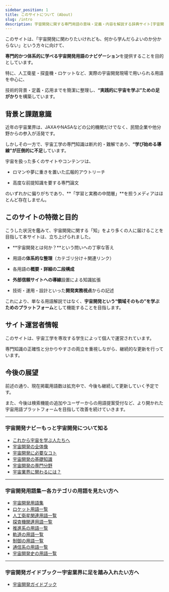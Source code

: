 ```yaml
---
sidebar_position: 1
title: このサイトについて (About)
slug: /intro
description: 宇宙開発に関する専門用語の意味・定義・内容を解説する辞典サイト[宇宙開発用語集]の説明ページです。
---
```



<Head>
  <script type="application/ld+json">
    {`{
      "@context": "https://schema.org",
      "@type": "DefinedTerm",
      "name": "このサイトについて (About)",
      "inDefinedTermSet": "https://www.space-portal.org",
      "termCode": "intro",
      "description": "宇宙開発に関する専門用語の意味・定義・内容を解説する辞典サイト[宇宙開発用語集]の説明ページです。",
      "url": "https://www.space-portal.org/docs/intro"
    }`}
  </script>
</Head>

このサイトは、「宇宙開発に関わりたいけれども、何から学んだらよいのか分からない」という方々に向けて、  

**専門的かつ体系的に学べる宇宙開発用語のナビゲーション**を提供することを目的としています。  

特に、人工衛星・探査機・ロケットなど、実際の宇宙開発現場で用いられる用語を中心に、  

技術的背景・定義・応用までを簡潔に整理し、**“実践的に宇宙を学ぶ”ための足がかり**を構築しています。  


## 背景と課題意識

近年の宇宙業界は、JAXAやNASAなどの公的機関だけでなく、民間企業や他分野からの参入が活発です。  

しかしその一方で、宇宙工学の専門知識は断片的・難解であり、**“学び始める導線”が圧倒的に不足**しています。  


宇宙を扱った多くのサイトやコンテンツは、  

- ロマンや夢に重きを置いた広報的アウトリーチ  

- 高度な前提知識を要する専門論文  

のいずれかに偏りがちであり、**「学習と実務の中間層」**を担うメディアはほとんど存在しません。  


## このサイトの特徴と目的

こうした状況を鑑みて、宇宙開発に関する「知」をより多くの人に届けることを目指して本サイトは、立ち上げられました。  

- **宇宙開発とは何か？**という問いへの丁寧な答え  

- 用語の**体系的な整理**（カテゴリ分け＋関連リンク）  

- 各用語の**概要・詳細の二段構成**  

- **外部信頼サイトへの導線**設置による知識拡張  

- 技術・運用・設計といった**開発実務視点**からの記述  

これにより、単なる用語解説ではなく、**宇宙開発という“領域そのもの”を学ぶためのプラットフォーム**として機能することを目指します。  


## サイト運営者情報

このサイトは、宇宙工学を専攻する学生によって個人で運営されています。  

専門知識の正確性と分かりやすさの両立を重視しながら、継続的な更新を行っています。  


## 今後の展望

前述の通り、現在掲載用語数は拡充中で、今後も継続して更新していく予定です。  

また、今後は検索機能の追加やユーザーからの用語提案受付など、より開かれた宇宙用語プラットフォームを目指して改善を続けていきます。  


---

### 宇宙開発ナビーもっと宇宙開発について知る
- [これから宇宙を学ぶ人たちへ](/docs/navi/intro-to-space-dev)
- [宇宙開発の全体像](/docs/navi/space-dev-overview)
- [宇宙開発に必要なコト](/docs/navi/what-is-needed)
- [宇宙開発の基礎知識](/docs/navi/basic-knowledge)
- [宇宙開発の専門分野](/docs/navi/region-of-expertise)
- [宇宙業界に関わるには？](/docs/navi/how-to-commit)

---

### 宇宙開発用語集ー各カテゴリの用語を見たい方へ
- [宇宙開発用語集](/docs/glossary)
- [ロケット用語一覧](/docs/category/rocket)
- [人工衛星関連用語一覧](/docs/category/satellite)
- [探査機関連用語一覧](/docs/category/explorer)
- [推進系の用語一覧](/docs/category/rocket)
- [軌道の用語一覧](/docs/category/orbit)
- [制御の用語一覧](/docs/category/control)
- [通信系の用語一覧](/docs/category/communication)
- [宇宙開発史の用語一覧](/docs/category/history)

---

### 宇宙開発ガイドブックー宇宙業界に足を踏み入れたい方へ
- [宇宙開発ガイドブック](/docs/guide/guidebook)
